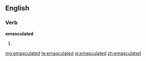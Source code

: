 ==English==

===Verb===
'''emasculated'''

# {{past of|[[emasculate]]}}

[[mg:emasculated]]
[[te:emasculated]]
[[vi:emasculated]]
[[zh:emasculated]]